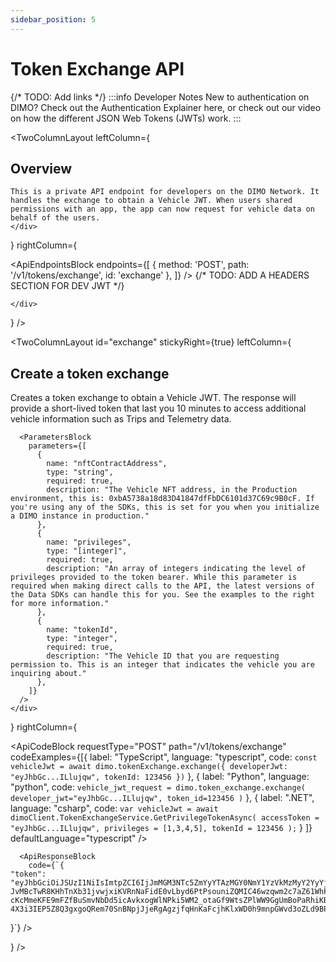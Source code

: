 ```yaml
---
sidebar_position: 5
---
```



# Token Exchange API

{/* TODO: Add links */}
:::info Developer Notes
New to authentication on DIMO? Check out the Authentication Explainer here, or
check out our video on how the different JSON Web Tokens (JWTs) work.
:::

<TwoColumnLayout
  leftColumn={
    <div>
      <h2>Overview</h2>

    This is a private API endpoint for developers on the DIMO Network. It handles the exchange to obtain a Vehicle JWT. When users shared permissions with an app, the app can now request for vehicle data on behalf of the users.
    </div>
  }
  rightColumn={
    <div>
      <BaseUrlBlock url="https://token-exchange-api.dimo.zone"/>
      <ApiEndpointsBlock
        endpoints={[
          {
            method: 'POST',
            path: '/v1/tokens/exchange',
            id: 'exchange'
          },
        ]}
      />
      {/* TODO: ADD A HEADERS SECTION FOR DEV JWT */}


    </div>
  }
/>

<TwoColumnLayout
  id="exchange"
  stickyRight={true}
  leftColumn={
    <div>
      <h2>Create a token exchange</h2>
      Creates a token exchange to obtain a Vehicle JWT. The response will provide a short-lived token that last you 10 minutes to access additional vehicle information such as Trips and Telemetry data.

      <ParametersBlock
        parameters={[
          {
            name: "nftContractAddress",
            type: "string",
            required: true,
            description: "The Vehicle NFT address, in the Production environment, this is: 0xbA5738a18d83D41847dfFbDC6101d37C69c9B0cF. If you're using any of the SDKs, this is set for you when you initialize a DIMO instance in production."
          },
          {
            name: "privileges",
            type: "[integer]",
            required: true,
            description: "An array of integers indicating the level of privileges provided to the token bearer. While this parameter is required when making direct calls to the API, the latest versions of the Data SDKs can handle this for you. See the examples to the right for more information."
          },
          {
            name: "tokenId",
            type: "integer",
            required: true,
            description: "The Vehicle ID that you are requesting permission to. This is an integer that indicates the vehicle you are inquiring about."
          },
        ]}
      />
    </div>
  }
  rightColumn={
    <div>
      <ApiCodeBlock
        requestType="POST"
        path="/v1/tokens/exchange"
        codeExamples={[{
            label: "TypeScript",
            language: "typescript",
            code: `const vehicleJwt = await dimo.tokenExchange.exchange({
    developerJwt: "eyJhbGc...ILlujqw",
    tokenId: 123456
  })`
          },
          {
            label: "Python",
            language: "python",
            code: `vehicle_jwt_request = dimo.token_exchange.exchange(
    developer_jwt="eyJhbGc...ILlujqw",
    token_id=123456
  )`
          },
          {
            label: ".NET",
            language: "csharp",
            code: `var vehicleJwt = await dimoClient.TokenExchangeService.GetPrivilegeTokenAsync(
    accessToken = "eyJhbGc...ILlujqw",
    privileges = [1,3,4,5],
    tokenId = 123456
  );`
          }
        ]}
        defaultLanguage="typescript"
      />

      <ApiResponseBlock
        code={`{
    "token": "eyJhbGciOiJSUzI1NiIsImtpZCI6IjJmMGM3NTc5ZmYyYTAzMGY0NmY1YzVkMzMyY2YyYjMyMzkxMzIxZGIifQ.eyJjb250cmFjdF9hZGRyZXNzIjoiMHhiYTU3MzhhMThkODNkNDE4NDdkZmZiZGM2MTAxZDM3YzY5YzliMGNmIiwiZXhwIjoxNzA2MDM4MTI4LCJpYXQiOjE3MDYwMzc1MjgsImlzcyI6Imh0dHBzOi8vYXV0aC1yb2xlcy1yaWdodHMuZGltby56b25lIiwicHJpdmlsZWdlX2lkcyI6WzRdLCJzdWIiOiIweGJBNTczOGExOGQ4M0Q0MTg0N2RmRmJEQzYxMDFkMzdDNjljOUIwY0YvMjE5NTciLCJ0b2tlbl9pZCI6IjIxOTU3In0.0J3HIsNeG5-JvMBcTwR8KHhTnXb31jvwjxiKVRnNaFidE0vLbyd6PtPsouniZQMIC46wzqwm2c7aZ61WhPIx9p5TB-cKcMmeKFE9mFZfBuSmvNbDd5icAvkxogWlNPki5WM2_otaGf9WtsZPlWW9GgUmBoPaRhiKB3fX7TPROcn0tTjtVir9HJKnf2CMkDwTk9rZxer8eGB6ekBSJr1aDjdqlY6HRxF_azy_rWVdzB1Wd1He9KyB3HHr1qBk5XK8d_zTA-4X3i3IEP5Z8Q3gxgoQRem70SnBNpjJjeRgAgzjfqHnKaFcjhKlxWD0h9mnpGWvd3oZLd9BPqR3WyDUCA"
}`}
      />
    </div>
  }
/>
